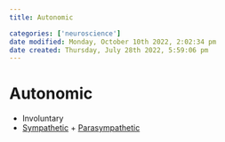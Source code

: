 ```yaml
---
title: Autonomic

categories: ['neuroscience']
date modified: Monday, October 10th 2022, 2:02:34 pm
date created: Thursday, July 28th 2022, 5:59:06 pm
---
```


# Autonomic
- Involuntary
- [Sympathetic](Sympathetic.qmd) + [Parasympathetic](Parasympathetic.qmd)



